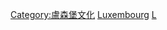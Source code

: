{{Commons category|Religion in Luxembourg}}

[[Category:盧森堡文化|Category:盧森堡文化]]
[[Category:欧洲各国宗教|Luxembourg]]
[[Category:各國宗教|L]]